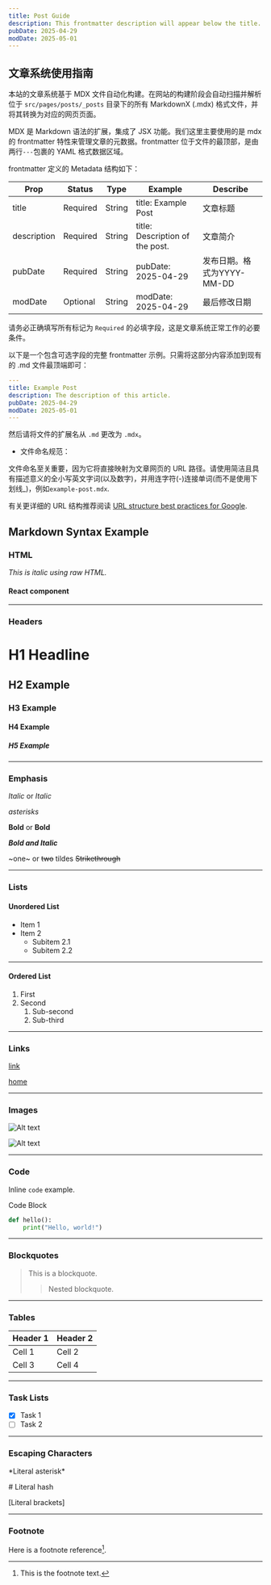 ```yaml
---
title: Post Guide
description: This frontmatter description will appear below the title.
pubDate: 2025-04-29
modDate: 2025-05-01
---
```


## 文章系统使用指南

本站的文章系统基于 MDX 文件自动化构建。在网站的构建阶段会自动扫描并解析位于 `src/pages/posts/_posts` 目录下的所有 MarkdownX (.mdx) 格式文件，并将其转换为对应的网页页面。

MDX 是 Markdown 语法的扩展，集成了 JSX 功能。我们这里主要使用的是 mdx 的 frontmatter 特性来管理文章的元数据。frontmatter 位于文件的最顶部，是由两行`---`包裹的 YAML 格式数据区域。

frontmatter 定义的 Metadata 结构如下：

| Prop        | Status   | Type   | Example                         | Describe                   |
| ----------- | -------- | ------ | ------------------------------- | -------------------------- |
| title       | Required | String | title: Example Post             | 文章标题                   |
| description | Required | String | title: Description of the post. | 文章简介                   |
| pubDate     | Required | String | pubDate: 2025-04-29             | 发布日期。格式为YYYY-MM-DD |
| modDate     | Optional | String | modDate: 2025-04-29             | 最后修改日期               |

请务必正确填写所有标记为 `Required` 的必填字段，这是文章系统正常工作的必要条件。

以下是一个包含可选字段的完整 frontmatter 示例。只需将这部分内容添加到现有的 .md 文件最顶端即可：

```YAML
---
title: Example Post
description: The description of this article.
pubDate: 2025-04-29
modDate: 2025-05-01
---
```

然后请将文件的扩展名从 `.md` 更改为 `.mdx`。

- 文件命名规范：

文件命名至关重要，因为它将直接映射为文章网页的 URL 路径。请使用简洁且具有描述意义的全小写英文字词(以及数字)，并用连字符(-)连接单词(而不是使用下划线_)，例如`example-post.mdx`.

有关更详细的 URL 结构推荐阅读 [URL structure best practices for Google](https://developers.google.com/search/docs/crawling-indexing/url-structure).

## Markdown Syntax Example

### HTML

<i>This is italic using raw HTML.</i>

#### React component

<Card
  icon="ri-book-2-line"
  iconColor="text-lime-500"
  iconBg="bg-lime-100"
  title="《电子版手册》"
  description="青衫 Neuro 发布的所有 PDF 手册"
  link="/public"
/>

---

### Headers

# H1 Headline

## H2 Example

### H3 Example

#### H4 Example

##### H5 Example

---

### Emphasis

_Italic_ or _Italic_

*asterisks*

**Bold** or **Bold**

**_Bold and Italic_**

~one~ or ~~two~~ tildes ~~Strikethrough~~

---

### Lists

#### Unordered List

- Item 1
- Item 2
  - Subitem 2.1
  - Subitem 2.2

***

#### Ordered List

1. First
2. Second
   1. Sub-second
   2. Sub-third

---

### Links

[link](https://qingshanasd.cn)

[home](/posts)

---

### Images

![Alt text](/favicon.ico)

![Alt text](https://qingshanasd.cn/assets/img/ittuann.png)

---

### Code

Inline `code` example.

Code Block

```python
def hello():
    print("Hello, world!")
```

---

### Blockquotes

> This is a blockquote.
>
> > Nested blockquote.

---

### Tables

| Header 1 | Header 2 |
| -------- | -------- |
| Cell 1   | Cell 2   |
| Cell 3   | Cell 4   |

---

### Task Lists

- [x] Task 1
- [ ] Task 2

---

### Escaping Characters

\*Literal asterisk\*

\# Literal hash

\[Literal brackets\]

---

### Footnote

Here is a footnote reference[^1].

[^1]: This is the footnote text.

